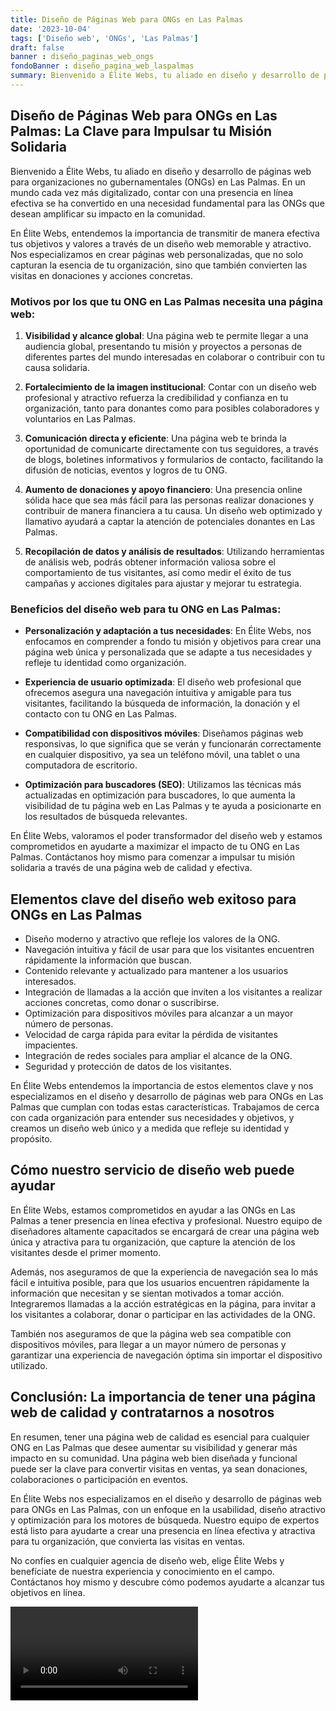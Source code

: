 ```yaml
---
title: Diseño de Páginas Web para ONGs en Las Palmas
date: '2023-10-04'
tags: ['Diseño web', 'ONGs', 'Las Palmas']
draft: false
banner : diseño_paginas_web_ongs
fondoBanner : diseño_pagina_web_laspalmas
summary: Bienvenido a Élite Webs, tu aliado en diseño y desarrollo de páginas web para organizaciones no gubernamentales (ONGs) en Las Palmas. En un mundo cada vez más digitalizado, contar con una presencia en línea efectiva se ha convertido en una necesidad fundamental para las ONGs que desean amplificar su impacto en la comunidad.
---
```


## Diseño de Páginas Web para ONGs en Las Palmas: La Clave para Impulsar tu Misión Solidaria

Bienvenido a Élite Webs, tu aliado en diseño y desarrollo de páginas web para organizaciones no gubernamentales (ONGs) en Las Palmas. En un mundo cada vez más digitalizado, contar con una presencia en línea efectiva se ha convertido en una necesidad fundamental para las ONGs que desean amplificar su impacto en la comunidad.

En Élite Webs, entendemos la importancia de transmitir de manera efectiva tus objetivos y valores a través de un diseño web memorable y atractivo. Nos especializamos en crear páginas web personalizadas, que no solo capturan la esencia de tu organización, sino que también convierten las visitas en donaciones y acciones concretas.

### Motivos por los que tu ONG en Las Palmas necesita una página web:

1. **Visibilidad y alcance global**: Una página web te permite llegar a una audiencia global, presentando tu misión y proyectos a personas de diferentes partes del mundo interesadas en colaborar o contribuir con tu causa solidaria.

2. **Fortalecimiento de la imagen institucional**: Contar con un diseño web profesional y atractivo refuerza la credibilidad y confianza en tu organización, tanto para donantes como para posibles colaboradores y voluntarios en Las Palmas.

3. **Comunicación directa y eficiente**: Una página web te brinda la oportunidad de comunicarte directamente con tus seguidores, a través de blogs, boletines informativos y formularios de contacto, facilitando la difusión de noticias, eventos y logros de tu ONG.

4. **Aumento de donaciones y apoyo financiero**: Una presencia online sólida hace que sea más fácil para las personas realizar donaciones y contribuir de manera financiera a tu causa. Un diseño web optimizado y llamativo ayudará a captar la atención de potenciales donantes en Las Palmas.

5. **Recopilación de datos y análisis de resultados**: Utilizando herramientas de análisis web, podrás obtener información valiosa sobre el comportamiento de tus visitantes, así como medir el éxito de tus campañas y acciones digitales para ajustar y mejorar tu estrategia.

### Beneficios del diseño web para tu ONG en Las Palmas:

- **Personalización y adaptación a tus necesidades**: En Élite Webs, nos enfocamos en comprender a fondo tu misión y objetivos para crear una página web única y personalizada que se adapte a tus necesidades y refleje tu identidad como organización.

- **Experiencia de usuario optimizada**: El diseño web profesional que ofrecemos asegura una navegación intuitiva y amigable para tus visitantes, facilitando la búsqueda de información, la donación y el contacto con tu ONG en Las Palmas.

- **Compatibilidad con dispositivos móviles**: Diseñamos páginas web responsivas, lo que significa que se verán y funcionarán correctamente en cualquier dispositivo, ya sea un teléfono móvil, una tablet o una computadora de escritorio.

- **Optimización para buscadores (SEO)**: Utilizamos las técnicas más actualizadas en optimización para buscadores, lo que aumenta la visibilidad de tu página web en Las Palmas y te ayuda a posicionarte en los resultados de búsqueda relevantes.

En Élite Webs, valoramos el poder transformador del diseño web y estamos comprometidos en ayudarte a maximizar el impacto de tu ONG en Las Palmas. Contáctanos hoy mismo para comenzar a impulsar tu misión solidaria a través de una página web de calidad y efectiva.

<GifSeo />

<Cta />

## Elementos clave del diseño web exitoso para ONGs en Las Palmas

- Diseño moderno y atractivo que refleje los valores de la ONG.
- Navegación intuitiva y fácil de usar para que los visitantes encuentren rápidamente la información que buscan.
- Contenido relevante y actualizado para mantener a los usuarios interesados.
- Integración de llamadas a la acción que inviten a los visitantes a realizar acciones concretas, como donar o suscribirse.
- Optimización para dispositivos móviles para alcanzar a un mayor número de personas.
- Velocidad de carga rápida para evitar la pérdida de visitantes impacientes.
- Integración de redes sociales para ampliar el alcance de la ONG.
- Seguridad y protección de datos de los visitantes.

En Élite Webs entendemos la importancia de estos elementos clave y nos especializamos en el diseño y desarrollo de páginas web para ONGs en Las Palmas que cumplan con todas estas características. Trabajamos de cerca con cada organización para entender sus necesidades y objetivos, y creamos un diseño web único y a medida que refleje su identidad y propósito.

## Cómo nuestro servicio de diseño web puede ayudar

En Élite Webs, estamos comprometidos en ayudar a las ONGs en Las Palmas a tener presencia en línea efectiva y profesional. Nuestro equipo de diseñadores altamente capacitados se encargará de crear una página web única y atractiva para tu organización, que capture la atención de los visitantes desde el primer momento.

Además, nos aseguramos de que la experiencia de navegación sea lo más fácil e intuitiva posible, para que los usuarios encuentren rápidamente la información que necesitan y se sientan motivados a tomar acción. Integraremos llamadas a la acción estratégicas en la página, para invitar a los visitantes a colaborar, donar o participar en las actividades de la ONG.

También nos aseguramos de que la página web sea compatible con dispositivos móviles, para llegar a un mayor número de personas y garantizar una experiencia de navegación óptima sin importar el dispositivo utilizado.

## Conclusión: La importancia de tener una página web de calidad y contratarnos a nosotros

En resumen, tener una página web de calidad es esencial para cualquier ONG en Las Palmas que desee aumentar su visibilidad y generar más impacto en su comunidad. Una página web bien diseñada y funcional puede ser la clave para convertir visitas en ventas, ya sean donaciones, colaboraciones o participación en eventos.

En Élite Webs nos especializamos en el diseño y desarrollo de páginas web para ONGs en Las Palmas, con un enfoque en la usabilidad, diseño atractivo y optimización para los motores de búsqueda. Nuestro equipo de expertos está listo para ayudarte a crear una presencia en línea efectiva y atractiva para tu organización, que convierta las visitas en ventas.

No confíes en cualquier agencia de diseño web, elige Élite Webs y benefíciate de nuestra experiencia y conocimiento en el campo. Contáctanos hoy mismo y descubre cómo podemos ayudarte a alcanzar tus objetivos en línea.

<Video />

<CtaBot job='ONGs' city='Las Palmas'/>

<Gmaps query='Las Palmas+españa+maps' />